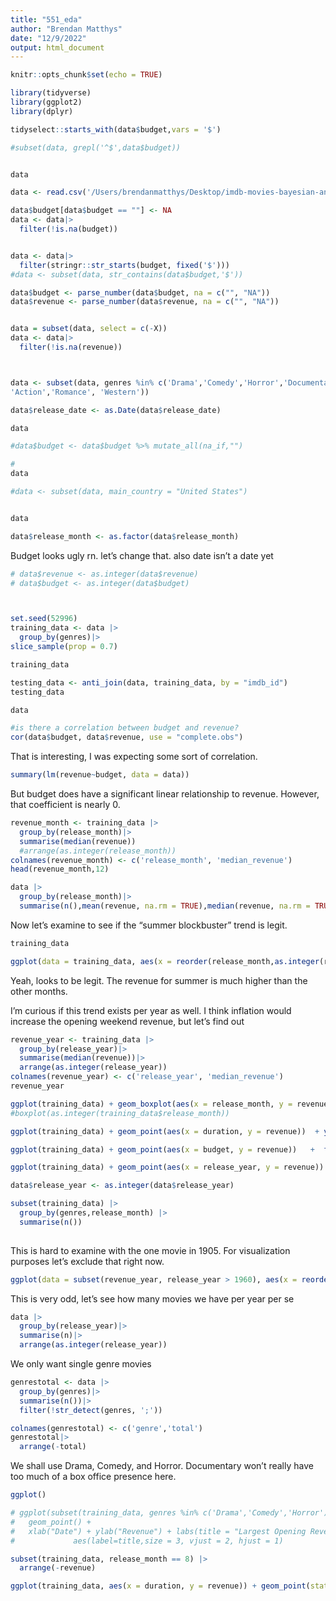 ```yaml
---
title: "551_eda"
author: "Brendan Matthys"
date: "12/9/2022"
output: html_document
---
```


```r
knitr::opts_chunk$set(echo = TRUE)
```

```r
library(tidyverse)
library(ggplot2)
library(dplyr)
```

```r
tidyselect::starts_with(data$budget,vars = '$')
```


```r
#subset(data, grepl('^$',data$budget))


data

```


```r
data <- read.csv('/Users/brendanmatthys/Desktop/imdb-movies-bayesian-analysis/data-collection/cleaned_data.csv')

data$budget[data$budget == ""] <- NA
data <- data|>
  filter(!is.na(budget))


data <- data|>
  filter(stringr::str_starts(budget, fixed('$')))
#data <- subset(data, str_contains(data$budget,'$'))

data$budget <- parse_number(data$budget, na = c("", "NA"))
data$revenue <- parse_number(data$revenue, na = c("", "NA"))


data = subset(data, select = c(-X))
data <- data|>
  filter(!is.na(revenue))



data <- subset(data, genres %in% c('Drama','Comedy','Horror','Documentary','Thriller',
'Action','Romance', 'Western'))

data$release_date <- as.Date(data$release_date)
```

```r
data
```

```r


#data$budget <- data$budget %>% mutate_all(na_if,"")

#
data
```


```r






#data <- subset(data, main_country = "United States")



```

```r
data
```



```r

data$release_month <- as.factor(data$release_month)
```


Budget looks ugly rn. let's change that. also date isn't a date yet 
```r
# data$revenue <- as.integer(data$revenue)
# data$budget <- as.integer(data$budget)




```



```r
set.seed(52996)
training_data <- data |>
  group_by(genres)|>
slice_sample(prop = 0.7) 

training_data
```


```r
testing_data <- anti_join(data, training_data, by = "imdb_id")
testing_data
```


```r
data
```

```r
#is there a correlation between budget and revenue?
cor(data$budget, data$revenue, use = "complete.obs")
```
That is interesting, I was expecting some sort of correlation.

```r
summary(lm(revenue~budget, data = data))
```
But budget does have a significant linear relationship to revenue. However, that coefficient is nearly 0.




```r
revenue_month <- training_data |>
  group_by(release_month)|>
  summarise(median(revenue))
  #arrange(as.integer(release_month))
colnames(revenue_month) <- c('release_month', 'median_revenue')
head(revenue_month,12)
```

```r
data |>
  group_by(release_month)|>
  summarise(n(),mean(revenue, na.rm = TRUE),median(revenue, na.rm = TRUE))
```





Now let's examine to see if the "summer blockbuster" trend is legit.

```r
training_data
```


```r
ggplot(data = training_data, aes(x = reorder(release_month,as.integer(release_month)), y = median(revenue))) + geom_bar(stat = "identity") + labs(title = "Median Opening Weekend Revenue per Month",x = "Month", y = "Median Opening Weekend Revenue") + facet_wrap(~genres)
```



Yeah, looks to be legit. The revenue for summer is much higher than the other months.

I'm curious if this trend exists per year as well. I think inflation would increase the opening weekend revenue, but let's find out 

```r
revenue_year <- training_data |>
  group_by(release_year)|>
  summarise(median(revenue))|>
  arrange(as.integer(release_year))
colnames(revenue_year) <- c('release_year', 'median_revenue')
revenue_year
```





```r
ggplot(training_data) + geom_boxplot(aes(x = release_month, y = revenue)) +  ylim(c(0,2500000)) +  facet_wrap(~genres)
#boxplot(as.integer(training_data$release_month))
```

```r
ggplot(training_data) + geom_point(aes(x = duration, y = revenue))  + ylim(c(0,2500000)) +  facet_wrap(~genres, scale = "free")
```




```r
ggplot(training_data) + geom_point(aes(x = budget, y = revenue))   +  facet_wrap(~genres)
```
```r
ggplot(training_data) + geom_point(aes(x = release_year, y = revenue))   +  facet_wrap(~genres)
```

```r
data$release_year <- as.integer(data$release_year)
```


```r
subset(training_data) |>
  group_by(genres,release_month) |>
  summarise(n())
  
```

This is hard to examine with the one movie in 1905. For visualization purposes let's exclude that right now.

```r
ggplot(data = subset(revenue_year, release_year > 1960), aes(x = reorder(release_year,as.integer(release_year)), y = median_revenue)) + geom_point(stat = "identity") + labs(title = "Median Opening Weekend Revenue per Year",x = "Year", y = "Median Opening Weekend Revenue") 
```


This is very odd, let's see how many movies we have per year per se

```r
data |>
  group_by(release_year)|>
  summarise(n)|>
  arrange(as.integer(release_year))
```
We only want single genre movies
```r
genrestotal <- data |>
  group_by(genres)|>
  summarise(n())|>
  filter(!str_detect(genres, ';'))

colnames(genrestotal) <- c('genre','total')
genrestotal|>
  arrange(-total)

```

We shall use Drama, Comedy, and Horror. Documentary won't really have too much of a box office presence here.

```r
ggplot()
```


```r
# ggplot(subset(training_data, genres %in% c('Drama','Comedy','Horror')), aes(x=release_date, y=revenue, color = genres)) +
#   geom_point() + 
#   xlab("Date") + ylab("Revenue") + labs(title = "Largest Opening Revenues") +geom_text(training_data,revenue>51000000),
#             aes(label=title,size = 3, vjust = 2, hjust = 1)

```


```r
subset(training_data, release_month == 8) |>
  arrange(-revenue)
```














```r
ggplot(training_data, aes(x = duration, y = revenue)) + geom_point(stat = "identity") + labs(title = "Median Opening Weekend Revenue per Year",x = "Duration", y = "Median Opening Weekend Revenue") 
```



